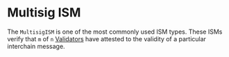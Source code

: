 # Multisig ISM

The `MultisigISM` is one of the most commonly used ISM types. These ISMs verify that `m` of `n` [Validators](../agents/validators.mdx) have attested to the validity of a particular interchain message.
